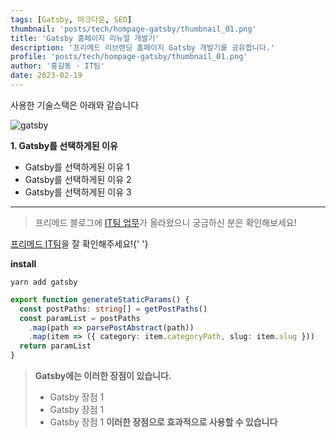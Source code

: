 ```yaml
---
tags: [Gatsby, 마크다운, SEO]
thumbnail: 'posts/tech/hompage-gatsby/thumbnail_01.png'
title: 'Gatsby 홈페이지 리뉴얼 개발기'
description: '프리메드 리브랜딩 홈페이지 Gatsby 개발기를 공유합니다.'
profile: 'posts/tech/hompage-gatsby/thumbnail_01.png'
author: '홍길동 · IT팀'
date: 2023-02-19
---
```


사용한 기술스택은 아래와 같습니다

![gatsby](/posts/tech/hompage-gatsby/content_01.png)

**1. Gatsby를 선택하게된 이유**

- Gatsby를 선택하게된 이유 1
- Gatsby를 선택하게된 이유 2
- Gatsby를 선택하게된 이유 3

---

> 프리메드 블로그에 [IT팀 업무](https://blog.naver.com/freemedorg/223359597345)가 올라왔으니 궁금하신 분은 확인해보세요!

<u>프리메드 IT팀</u>을 잘 확인해주세요!{' '}

**install**

`yarn add gatsby`

```typescript
export function generateStaticParams() {
  const postPaths: string[] = getPostPaths()
  const paramList = postPaths
    .map(path => parsePostAbstract(path))
    .map(item => ({ category: item.categoryPath, slug: item.slug }))
  return paramList
}
```

> **Gatsby에는 이러한 장점이 있습니다.**
>
> - Gatsby 장점 1
> - Gatsby 장점 1
> - Gatsby 장점 1 **이러한 장점으로 효과적으로 사용할 수 있습니다**

